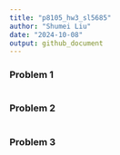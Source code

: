 ```yaml
---
title: "p8105_hw3_sl5685"
author: "Shumei Liu"
date: "2024-10-08"
output: github_document
---
```


### Problem 1

```r

```

### Problem 2

```r

```

### Problem 3

```r

```

